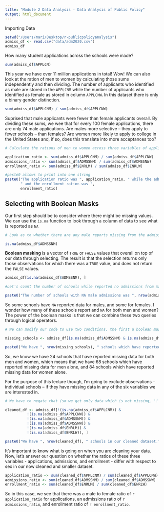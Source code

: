 ```yaml
---
title: "Module 2 Data Analysis - Data Analysis of Public Policy"
output: html_document
---
```


Importing Data

```r
setwd("/Users/mari/Desktop/r-publicpolicyanalysis")
admiss_df <- read.csv("data/adm2020.csv")
admiss_df
```

How many student applications across the schools were made?

```r
sum(admiss_df$APPLCN)
```

This year we have over 11 million applications in total! Wow! We can also look at the ration of men to women by calculating those sums independently and then dividing. The number of applicants who identified as male are stored in the `APPLCNM` while the number of applicants who identified as female as stored in column `APPLCNW`. In this dataset there is only a binary gender distinction.

```r
sum(admiss_df$APPLCNM) / sum(admiss_df$APPLCNW)
```

Suprised that male applicants were fewer than female applicants overall. By dividing these sums, we wee that for every 100 female applications, there are only 74 male applications. Are males more selective -- they apply to fewer schools -- than females? Are women more likely to apply to college in the United States and, if so, does this translate into more acceptances too?

```r
# Calculate the rations of men to women across three variables of application, admission, and enrollment

application_ratio <- sum(admiss_df$APPLCNM) / sum(admiss_df$APPLCNW)
admissions_ratio <- sum(admiss_df$ADMSSNM) / sum(admiss_df$ADMSSNW)
enrollment_ratio <- sum(admiss_df$ENRLM) / sum(admiss_df$ENRLW)

#paste0 allows to print into one string
paste0("The application ratio was ", application_ratio, " while the admissions ratio was ", admissions_ratio, 
       " and the enrollment ration was ", 
       enrollment_ratio)
```

## Selecting with Boolean Masks

Our first step should be to consider where there might be missing values. We can use the `is.na` function to look through a column of data to see what is reported as `NA`

```r
# Look as to whether there are any male reports missing from the admissions column

is.na(admiss_df$ADMSSNM)
```

**Boolean masking** is a vector of `TRUE` or `FALSE` values that overall on top of our data through selecting. The result is that the selection returns only those observations for which there was a `TRUE` value, and does not return the `FALSE` values.

```r
admiss_df[is.na(admiss_df$ADMSSNM), ]
```

```r
#Let's count the number of schools while reported no admissions from males or females

paste0("The number of schools with NA male admissions was ", nrow(admiss_df[is.na(admiss_df$ADMSSNM), ]), " and the number of schools with NA female admissions was ", nrow(admiss_df[is.na(admiss_df$ADMSSNW),]))
```

So some schools have `NA` reported data for males, and some for females. I wonder how many of these schools report and `NA` for both men and women? The power of the boolean masks is that we can combine these two queries through logical operators.

```r
# We can modify our code to use two conditions, the first a boolean mask of missing entries for male, and the second for female, and we can '&' these together to get a mask which is only true for schools that meet both criteria

missing_schools <- admiss_df[is.na(admiss_df$ADMSSNM) & is.na(admiss_df$ADMSSNW), ]

paste0("We have ", nrow(missing_schools), " schools which have reported NA for both men and women.")
```

So, we know we have 24 schools that have reported missing data for both men and women, which means that we have 68 schools which have reported missing data for men alone, and 84 schools which have reported missing data for women alone.

For the purpose of this lecture though, I'm going to exclude observations -- individual schools -- if they have missing data in any of the six variables we are interested in.

```r
# We have to negate that (so we get only data which is not missing, '!' - negate symbol) and combine all of the masks together with an AND condition.

cleaned_df <- admiss_df[!(is.na(admiss_df$APPLCNM)) &
          !(is.na(admiss_df$APPLCNW)) &
          !(is.na(admiss_df$ADMSSNM)) &
          !(is.na(admiss_df$ADMSSNW)) &
          !(is.na(admiss_df$ENRLM)) &
          !(is.na(admiss_df$ENRLW)), ]

paste0("We have ", nrow(cleaned_df), " schools in our cleaned dataset.")
```

It's important to know what is going on when you are cleaning your data. Now, let's answer our question on whether the ratios of these three variables - applications, admissions, and enrollment - differ with respect to sex in our now cleaned and smaller dataset.

```r
application_ratio <- sum(cleaned_df$APPLCNM) / sum(cleaned_df$APPLCNW)
admissions_ratio <- sum(cleaned_df$ADMSSNM) / sum(cleaned_df$ADMSSNW)
enrollment_ratio <- sum(cleaned_df$ENRLM) / sum(cleaned_df$ENRLW)
```

So in this case, we see that there was a male to female ratio of `r application_ratio` for applications, an admissions ratio of `r admissions_ratio`, and enrollment ratio of `r enrollment_ratio`.
